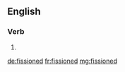 ==English==

===Verb===
{{head|en}}

# {{en-past of|fission}}

[[de:fissioned]]
[[fr:fissioned]]
[[mg:fissioned]]